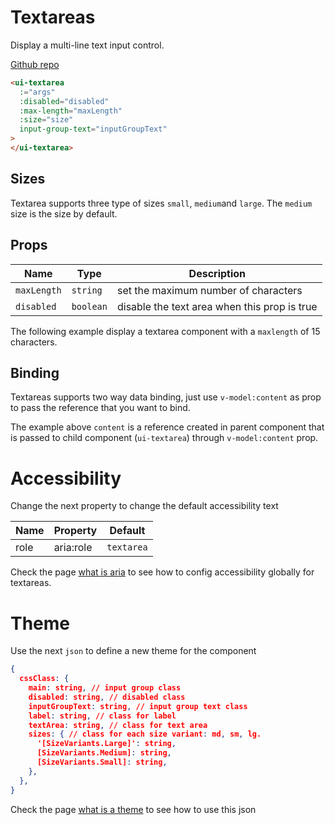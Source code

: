 
# Textareas
Display a multi-line text input control.

[Github repo](https://github.com/unicoderns/ui/tree/master/packages/textarea)

```html
<ui-textarea 
  :="args" 
  :disabled="disabled" 
  :max-length="maxLength" 
  :size="size" 
  input-group-text="inputGroupText"
>
</ui-textarea>
```

## Sizes

Textarea supports three type of sizes `small`, `medium`and `large`. The `medium` size is the size by default.

<Canvas>
  <Story id="ui-textarea--small"/>
</Canvas>

<Canvas>
  <Story id="ui-textarea--medium" />
</Canvas>

<Canvas>
  <Story id="ui-textarea--large" />
</Canvas>

## Props

| Name | Type  | Description |
| ---- | ----- | ----------- |
| `maxLength` | `string` | set the maximum number of characters  |
| `disabled` | `boolean` | disable the text area when this prop is true  |

<Canvas>
  <Story id="ui-textarea--disabled" />
</Canvas>

The following example display a textarea component with a `maxlength` of 15 characters.
<Canvas>
  <Story id="ui-textarea--with-max-length" />
</Canvas>

## Binding

Textareas supports two way data binding, just use `v-model:content` as prop to pass the reference that you want to bind.

<Canvas>
  <Story id="ui-textarea--with-binding" />
</Canvas>

The example above `content` is a reference created in parent component that is passed to child component (`ui-textarea`) through `v-model:content` prop.
# Accessibility
Change the next property to change the default accessibility text

| Name | Property | Default |
| ---- | -------- | ------- |
| role | aria:role | `textarea` |

Check the page [what is aria](/docs/docs-aria--page#what-is-aria-config) to see how to config accessibility globally for textareas.

# Theme
Use the next `json` to define a new theme for the component

```json
{
  cssClass: {
    main: string, // input group class
    disabled: string, // disabled class
    inputGroupText: string, // input group text class
    label: string, // class for label 
    textArea: string, // class for text area
    sizes: { // class for each size variant: md, sm, lg. 
      '[SizeVariants.Large]': string,
      [SizeVariants.Medium]: string,
      [SizeVariants.Small]: string,
    },
  },
}
```

Check the page [what is a theme](/docs/docs-theming--page#what-is-a-theme) to see how to use this json
